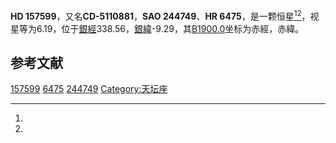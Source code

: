 {{Starbox begin
| name = HD 157599
}}
{{Starbox observe
| epoch = [[J2000.0|J2000.0]]
| constell = {{星座名待查}}<ref name=SIMBAD>{{cite web
 | url=http://simbad.u-strasbg.fr/simbad/sim-id?Ident=HR+6475
 | title =Pulsating variable Star
 | publisher=Centre de Données astronomiques de Strasbourg
 | work=SIMBAD
 | accessdate=2012-07-13}}</ref><ref name=DATA>{{cite web
 | url=http://vizier.u-strasbg.fr/viz-bin/VizieR-5?-out.add=.&-source=5050&-corr=PK=HR&-out.max=9999&HR=6475
 | title=VizieR Detailed Page
 | accessdate=2012-07-13
 | archive-date=2019-02-16
 | archive-url=https://web.archive.org/web/20190216090623/http://vizier.u-strasbg.fr/viz-bin/VizieR-5?-out.add=.&-source=5050&-corr=PK=HR&-out.max=9999&HR=6475
 | dead-url=no
 }}</ref>
| 星官 = 
| ra = {{RA|17|26|56.3}}<ref name=SIMBAD /><ref name=DATA />
| dec = {{DEC|-51|56|57}}<ref name=SIMBAD /><ref name=DATA />
| appmag_v = 6.19<ref name=SIMBAD /><ref name=DATA />
}}
{{Starbox character
| class = B8-9V<ref name=SIMBAD /><ref name=DATA />
| b-v = -0.03<ref name=SIMBAD /><ref name=DATA />
| u-b = <ref name=SIMBAD /><ref name=DATA />
| r-i = <ref name=SIMBAD /><ref name=DATA />
| variable = 
}}
{{Starbox astrometry
| radial_v = 
| prop_mo_ra = 1
| parallax = 
| p_error = 
}}
{{Starbox catalog
| names =CD-5110881，[[SAO星表|SAO]] 244749，[[HD星表|HD]] 157599，[[HR星表|HR]] 6475}}
{{Starbox reference |Simbad=HR+6475}}
{{Starbox end}}

'''HD 157599'''，又名'''CD-5110881'''，'''SAO 244749'''、'''HR 6475'''，是一颗恒星<ref name=SIMBAD /><ref name=DATA />，视星等为6.19，位于[[銀道座標系|銀經]]338.56，[[銀道座標系|銀緯]]-9.29，其[[B1900.0|B1900.0]]坐标为赤經{{RA|17|19|0.5}}，赤緯{{DEC|-51|-9.29|32}}。

== 参考文献 ==
{{reflist}}

{{star-stub}}

[[Category:HD和HDE天體|157599]]
[[Category:HR天體|6475]]
[[Category:SAO天體|244749]]
[[Category:天坛座|Category:天坛座]]